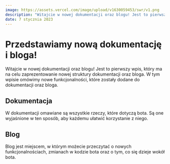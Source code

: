 ```yaml
---
image: https://assets.vercel.com/image/upload/v1630059453/swr/v1.png
description: "Witajcie w nowej dokumentacji oraz blogu! Jest to pierwszy wpis, który ma na celu zaprezentowanie nowej struktury dokumentacji oraz bloga. W tym wpisie omówimy nowe funkcjonalności, które zostały dodane do dokumentacji oraz bloga."
date: 7 stycznia 2023
---
```



# Przedstawiamy nową dokumentację i bloga!

<Authors published="Opublikowano" date="7 stycznia 2023" by="przez">
  <Author name="ciach" link="https://twitter.com/ciach0_" />
</Authors>

Witajcie w nowej dokumentacji oraz blogu! Jest to pierwszy wpis, który ma na celu zaprezentowanie nowej struktury dokumentacji oraz bloga. W tym wpisie omówimy nowe funkcjonalności, które zostały dodane do dokumentacji oraz bloga.

## Dokumentacja

W dokumentacji omawiane są wszystkie rzeczy, które dotyczą bota. Są one wyjaśnione w ten sposób, aby każdemu ułatwić korzystanie z niego.

## Blog

Blog jest miejscem, w którym możecie przeczytać o nowych funkcjonalnościach, zmianach w kodzie bota oraz o tym, co się dzieje wokół bota.
